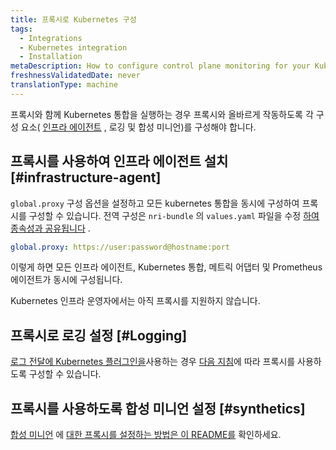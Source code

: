 ```yaml
---
title: 프록시로 Kubernetes 구성
tags:
  - Integrations
  - Kubernetes integration
  - Installation
metaDescription: How to configure control plane monitoring for your Kubernetes integration with New Relic.
freshnessValidatedDate: never
translationType: machine
---
```


프록시와 함께 Kubernetes 통합을 실행하는 경우 프록시와 올바르게 작동하도록 각 구성 요소( [인프라 에이전트](/docs/infrastructure/install-infrastructure-agent) , 로깅 및 합성 미니언)를 구성해야 합니다.

## 프록시를 사용하여 인프라 에이전트 설치 [#infrastructure-agent]

`global.proxy` 구성 옵션을 설정하고 모든 kubernetes 통합을 동시에 구성하여 프록시를 구성할 수 있습니다. 전역 구성은 `nri-bundle` 의 `values.yaml` 파일을 수정 [하여 종속성과 공유됩니다](https://github.com/newrelic/helm-charts/tree/master/charts/nri-bundle#configure-dependencies) .

```yaml
global.proxy: https://user:password@hostname:port
```

이렇게 하면 모든 인프라 에이전트, Kubernetes 통합, 메트릭 어댑터 및 Prometheus 에이전트가 동시에 구성됩니다.

<Callout variant="important">
  Kubernetes 인프라 운영자에서는 아직 프록시를 지원하지 않습니다.
</Callout>

## 프록시로 로깅 설정 [#Logging]

[로그 전달에 Kubernetes 플러그인을](/docs/logs/enable-log-management-new-relic/enable-log-monitoring-new-relic/kubernetes-plugin-log-forwarding)사용하는 경우 [다음 지침](https://github.com/newrelic/helm-charts/tree/master/charts/newrelic-logging#proxy-support)에 따라 프록시를 사용하도록 구성할 수 있습니다.

## 프록시를 사용하도록 합성 미니언 설정 [#synthetics]

[합성 미니언](/docs/synthetics/synthetic-monitoring/private-locations/install-containerized-private-minions-cpms) 에 [대한 프록시를 설정하는 방법은 이 README를](https://github.com/newrelic/helm-charts/tree/master/charts/synthetics-minion) 확인하세요.
